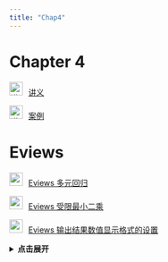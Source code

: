 ```yaml
---
title: "Chap4"
---
```


# Chapter 4

<img src="img/teacher.png" alt="讲义" style="width: 24px; height: 24px;margin-right: 10px">[讲义](https://lizongzhang.github.io/ee4/chap4.html)

<img src="img/teacher.png" alt="讲义" style="width: 24px; height: 24px;margin-right: 10px">[案例](https://lizongzhang.github.io/ee4/case1.html)

# Eviews

<img src="img/video.png" style="width: 24px; height: 24px;margin-right: 10px"/>[Eviews 多元回归](https://www.bilibili.com/video/BV1Zi4y1j7Xf/)

<img src="img/video.png" style="width: 24px; height: 24px;margin-right: 10px"/>[Eviews 受限最小二乘](https://www.bilibili.com/video/BV1pp4y1k7xx/)
    
<img src="img/video.png" style="width: 24px; height: 24px;margin-right: 10px"/>[Eviews 输出结果数值显示格式的设置](https://www.bilibili.com/video/BV1tZ4y1V7Rb/)  

<details>
<summary style="cursor: pointer; font-weight: bold;">点击展开</summary>

<p>如果想在新窗口打开 PDF，请点这里： <a href="img/EE4_Ch04_Solutions_Manual.pdf" target="_blank" rel="noopener">在新标签页中查看 PDF</a></p>

<iframe src="img/EE4_Ch04_Solutions_Manual.pdf" width="100%" height="800" style="border: none;" allowfullscreen>
  <!-- 备用内容（若浏览器不支持 iframe） -->
  <p>你的浏览器无法嵌入 PDF，请 <a href="img/EE4_Ch04_Solutions_Manual.pdf" target="_blank" rel="noopener">点此下载/查看 PDF</a>.</p>
</iframe>

</details>

